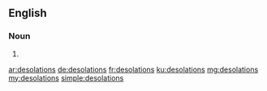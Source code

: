 ==English==

===Noun===
{{head|en|plural}}

# {{plural of|desolation|lang=en}}

[[ar:desolations]]
[[de:desolations]]
[[fr:desolations]]
[[ku:desolations]]
[[mg:desolations]]
[[my:desolations]]
[[simple:desolations]]